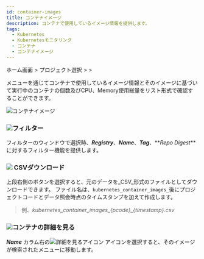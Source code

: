 ```yaml
---
id: container-images
title: コンテナイメージ
description: コンテナで使用しているイメージ情報を提供します。
tags:
  - Kubernetes
  - Kubernetesモニタリング
  - コンテナ
  - コンテナイメージ
---
```


ホーム画面 > プロジェクト選択 > <Cmdname sid="container" className="uitext" /> > <Cmdname sid="containerImages" className="uitext" />

<Cmdname sid="containerImages" className="uitext" />メニューを通じてコンテナで使用しているイメージ情報とそのイメージに基づいて実行中のコンテナの個数及びCPU、Memory使用総量をリスト形式で確認することができます。

![コンテナイメージ](/img/k8s-container-img.png)

### ![](/img/char-a.svg)フィルター

フィルターのウィンドウで<Cmdname sid="TTL06740" className="uitext" />選択時、**_Registry_**、**_Name_**、**_Tag_**、**_Repo Digest_**に対するフィルター機能を提供します。

### ![](/img/char-b.svg) CSVダウンロード

上段右側の<Cmdname sid="sms_summary_download_csv" className="uitext" />ボタンを選択すると、元のデータを_CSV_形式のファイルとしてダウンロードできます。 ファイル名は、`kubernetes_container_images_`後にプロジェクトコードとデータ照会時点のタイムスタンプを加えて作成します。 

> 例、*kubernetes_container_images\_\{pcode\}\_\{timestamp\}.csv*

### ![](/img/char-c.svg)コンテナの詳細を見る

**_Name_** カラム右の![詳細を見るアイコン](/img/ic-pageview.svg) <Cmdname sid="TLT07247" className="uitext" />アイコンを選択すると、そのイメージが検索された<Cmdname sid="container_list" className="uitext" />メニューに移動します。
